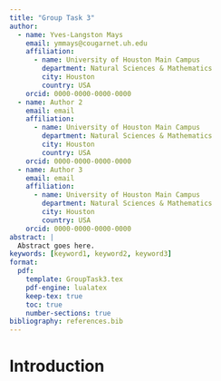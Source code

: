 ```yaml
---
title: "Group Task 3"
author:
  - name: Yves-Langston Mays
    email: ymmays@cougarnet.uh.edu
    affiliation:
      - name: University of Houston Main Campus
        department: Natural Sciences & Mathematics
        city: Houston
        country: USA
    orcid: 0000-0000-0000-0000
  - name: Author 2
    email: email
    affiliation:
      - name: University of Houston Main Campus
        department: Natural Sciences & Mathematics
        city: Houston
        country: USA
    orcid: 0000-0000-0000-0000
  - name: Author 3
    email: email
    affiliation:
      - name: University of Houston Main Campus
        department: Natural Sciences & Mathematics
        city: Houston
        country: USA
    orcid: 0000-0000-0000-0000
abstract: |
  Abstract goes here. 
keywords: [keyword1, keyword2, keyword3]
format:
  pdf:
    template: GroupTask3.tex
    pdf-engine: lualatex
    keep-tex: true
    toc: true
    number-sections: true
bibliography: references.bib
---
```


# Introduction
